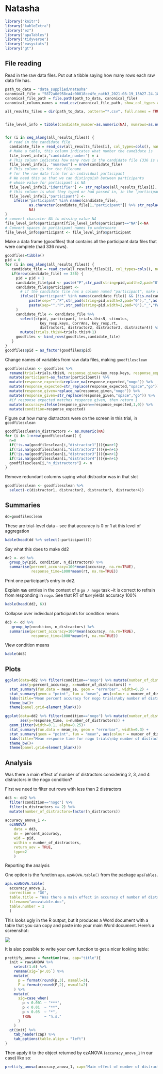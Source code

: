 # Natasha

```r
library("knitr")
library("kableExtra")
library("ez")
library("apaTables")
library("tidyverse")
library("easystats")
library("gt")
```

## File reading

Read in the raw data files. Put out a tibble saying how many rows each raw data file has.

```r
path_to_data = "data_supplied/natasha"
canonical_file = "5872a0d958ca4c00018ce4fe_natb3_2021-08-19_15h27.24.182.csv"
canonical_file_path = file.path(path_to_data, canonical_file)
canonical_column_names = read_csv(canonical_file_path, show_col_types = F)[0,]

all_results_files = dir(path_to_data, pattern="*.csv", full.names = TRUE)


file_level_info = tibble(candidate_number=as.numeric(NA), numrows=as.numeric(NA), identifier=as.character(NA), participant=as.character(NA))


for (i in seq_along(all_results_files)) {
  # read in the candidate file
  candidate_file = read_csv(all_results_files[i], col_types=cols(), name_repair = "minimal")
  # Make a table, this column indicates what number the candidate is
  file_level_info[i,"candidate_number"] = i
  # This column indicates how many rows in the candidate file (336 is a full session)
  file_level_info[i, "numrows"] = nrow(candidate_file)
  # This column is for the filename
  # for the raw data file for an individual participant
  # We need this so that we can distinguish between participants
  # whose value for participant is NA
  file_level_info[i,"identifier"] <- str_replace(all_results_files[i], pattern=path_to_data, replacement="")
  # this column is what they typed or had passed in, in the 'participant' field in the psychopy gui
  file_level_info[i,"participant"] <-
    ifelse("participant" %in% names(candidate_file),
           as.character(candidate_file[1,"participant"]) %>% str_replace(" ","_"),
           NA)
}
# convert character NA to missing value NA
file_level_info$participant[file_level_info$participant=="NA"]<-NA
# Convert spaces in participant names to underscore
file_level_info$participant <- file_level_info$participant 
```

Make a data frame (goodfiles) that contains all the participant data files that were complete (had 336 rows).

```r
goodfiles=tibble()
pid = 0
for (i in seq_along(all_results_files)) {
   candidate_file = read_csv(all_results_files[i], col_types=cols(), name_repair = "minimal")
   if(nrow(candidate_file) == 336) {
     pid = pid + 1
     candidate_file$pid <- paste("P",str_pad(string=pid,width=2,pad="0"),sep="")
     candidate_file$participant <- 
       # if the candidate file has a column named "participant", make a participant identifier for it
       ifelse(("participant" %in% names(candidate_file)) && (!is.na(candidate_file[1,"participant"])),
           paste(sep="","P",str_pad(string=pid,width=2,pad="0"),"_",as.character(candidate_file[1,"participant"]) %>% str_replace(" ","_")),
           paste(sep="","P",str_pad(string=pid,width=2,pad="0"),"_","PARTICIPANT")
     )
     candidate_file <- candidate_file %>% 
       select(c(pid, participant, trials.thisN, stimulus, 
                key_resp.keys, CorrAns, key_resp.rt, 
                distractor1, distractor2, distractor3, distractor4)) %>% 
       mutate(trials.thisN=trials.thisN+1)
     goodfiles <- bind_rows(goodfiles,candidate_file)
   }
}
goodfiles$pid = as_factor(goodfiles$pid)
```

Change names of variables from raw data files, making `goodfilesclean`

```r
goodfilesclean <- goodfiles %>% 
  rename(trial=trials.thisN, response_given=key_resp.keys, response_expected=CorrAns, rt=key_resp.rt) %>% 
  mutate(participant=as_factor(participant)) %>% 
  mutate(response_expected=replace_na(response_expected,"nogo")) %>% 
  mutate(response_expected=str_replace(response_expected,"space","go")) %>% 
  mutate(response_given=replace_na(response_given,"nogo")) %>% 
  mutate(response_given=str_replace(response_given,"space","go")) %>% 
  #if response expected matches response given, then return 1
  mutate(accuracy=ifelse(response_given==response_expected,1,0)) %>% 
  mutate(condition=response_expected)
```

Figure out how many distractors were on the screen in this trial, in `goodfilesclean`

```r
goodfilesclean$n_distractors <- as.numeric(NA)
for (i in 1:nrow(goodfilesclean)) {
  n=0
  if(!is.na(goodfilesclean[i,"distractor1"])){n=n+1}
  if(!is.na(goodfilesclean[i,"distractor2"])){n=n+1}
  if(!is.na(goodfilesclean[i,"distractor3"])){n=n+1}
  if(!is.na(goodfilesclean[i,"distractor4"])){n=n+1}
  goodfilesclean[i,"n_distractors"] <- n
}
```

Remove redundant columns saying what distractor was in that slot

```r
goodfilesclean <- goodfilesclean %>% 
  select(-c(distractor1, distractor2, distractor3, distractor4))
```

## Summaries

```r
dd=goodfilesclean
```

These are trial-level data -- see that accuracy is 0 or 1 at this level of aggregation

```r
kable(head(dd %>% select(-participant)))
```

::: {.callout-note}
Say what this does to make dd2
:::


```r
dd2 <- dd %>% 
  group_by(pid, condition, n_distractors) %>% 
  summarise(percent_accuracy=100*mean(accuracy, na.rm=TRUE),
            response_time=1000*mean(rt, na.rm=TRUE))
```

Print one participant's entry in dd2.

::: {.callout-note}
Explain `NaN` entries in the context of a `go / nogo` task --it is correct to refrain from responding in `nogo`. See that RT of `NaN` yields accuracy 100%
:::


```r
kable(head(dd2, 6))
```

Collapse over individual participants for condition means

```r
dd3 <- dd %>% 
   group_by(condition, n_distractors) %>% 
  summarise(percent_accuracy=100*mean(accuracy, na.rm=TRUE),
            response_time=1000*mean(rt, na.rm=TRUE))
```

View condition means

```r
kable(dd3)
```


## Plots

```r
ggplot(data=dd2 %>% filter(condition=="nogo") %>% mutate(number_of_distractors=factor(n_distractors)), 
       aes(y=percent_accuracy, x=number_of_distractors)) +
  stat_summary(fun.data = mean_se, geom = "errorbar", width=0.2) +
  stat_summary(geom = "point", fun = "mean", aes(colour = number_of_distractors), size = 4) +
  labs(title="Mean percent accuracy for nogo trials\nby number of distractors", subtitle="Error bars are s.e.")+
  theme_bw()+
  theme(panel.grid=element_blank())
```


```r
ggplot(data=dd2 %>% filter(condition=="nogo") %>% mutate(number_of_distractors=factor(n_distractors)), 
       aes(y=response_time, x=number_of_distractors)) +
  geom_jitter(width=0.1, alpha=0.25)+
  stat_summary(fun.data = mean_se, geom = "errorbar", width=0.3) +
  stat_summary(geom = "point", fun = "mean", aes(colour = number_of_distractors), size = 4) +
  labs(title="Mean response time for nogo trials\nby number of distractors", subtitle="Error bars are s.e.")+
  theme_bw()+
  theme(panel.grid=element_blank())
```

## Analysis

Was there a main effect of number of distractors considering 2, 3, and 4 distractors in the nogo condition?

First we need to filter out rows with less than 2 distractors

```r
dd3 <- dd2 %>% 
  filter(condition=="nogo") %>% 
  filter(n_distractors >= 2) %>% 
  mutate(number_of_distractors=factor(n_distractors))  
```

```r
accuracy_anova_1 <- 
  ezANOVA(
    data = dd3, 
    dv = percent_accuracy, 
    wid = pid, 
    within = number_of_distractors,
    return_aov = TRUE,
    type=2
    )
```

Reporting the analysis

One option is the function `apa.ezANOVA.table()` from the package `apaTables`. 

```r
apa.ezANOVA.table(
  accuracy_anova_1, 
  correction = "GG", 
  table.title = "Was there a main effect in accuracy of number of distractors considering 2, 3, and 4 distractors in the nogo condition?",
  filename="anovatable.doc", 
  table.number = 1
  )
```

This looks ugly in the R output, but it produces a Word document with a table that you can copy and paste into your main Word document. Here's a screenshot:

![](anovatable_screenshot.png)

It is also possible to write your own function to get a nicer looking table:

```r
prettify_anova = function(raw, cap="title"){
  init = raw$ANOVA %>% 
    select(1:6) %>% 
    rename(sig=`p<.05`) %>%
    mutate(
      p = format(round(p,3), nsmall=3),
      F = format(round(F,2), nsmall=2) 
    ) %>% 
    mutate(
      sig=case_when(
        p < 0.001 ~ "***",
        p < 0.01  ~ "**",
        p < 0.05  ~ "*",
        TRUE      ~ "n.s."
      )
    )
  gt(init) %>% 
    tab_header(cap) %>% 
    tab_options(table.align = "left")
}
```

Then apply it to the object returned by ezANOVA (`accuracy_anova_1` in our case) like so:

```r
prettify_anova(accuracy_anova_1, cap="Main effect of number of distractors")
```

